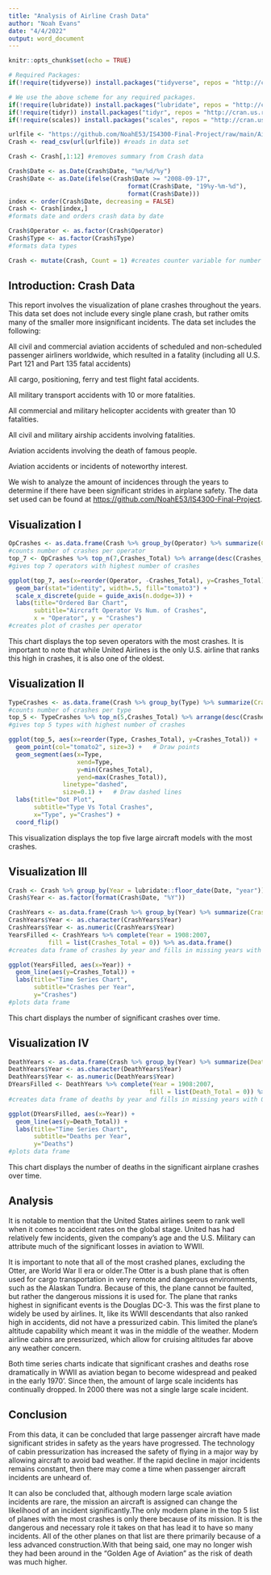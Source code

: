 ```yaml
---
title: "Analysis of Airline Crash Data"
author: "Noah Evans"
date: "4/4/2022"
output: word_document
---
```


```r
knitr::opts_chunk$set(echo = TRUE)
```


```r
# Required Packages:
if(!require(tidyverse)) install.packages("tidyverse", repos = "http://cran.us.r-project.org") # We need this for ggplot2 functions.'

# We use the above scheme for any required packages.
if(!require(lubridate)) install.packages("lubridate", repos = "http://cran.us.r-project.org")
if(!require(tidyr)) install.packages("tidyr", repos = "http://cran.us.r-project.org")
if(!require(scales)) install.packages("scales", repos = "http://cran.us.r-project.org")

```

```r
urlfile <- "https://github.com/NoahE53/IS4300-Final-Project/raw/main/Airplane_Crashes_and_Fatalities_Since_1908.csv"
Crash <- read_csv(url(urlfile)) #reads in data set

Crash <- Crash[,1:12] #removes summary from Crash data

Crash$Date <- as.Date(Crash$Date, "%m/%d/%y")
Crash$Date <- as.Date(ifelse(Crash$Date >= "2008-09-17", 
                                 format(Crash$Date, "19%y-%m-%d"), 
                                 format(Crash$Date))) 
index <- order(Crash$Date, decreasing = FALSE)
Crash <- Crash[index,]
#formats date and orders crash data by date

Crash$Operator <- as.factor(Crash$Operator)
Crash$Type <- as.factor(Crash$Type)
#formats data types

Crash <- mutate(Crash, Count = 1) #creates counter variable for number of crashes
```


## Introduction: Crash Data

This report involves the visualization of plane crashes throughout the years. This data set does not include every single plane crash, but rather omits many of the smaller more insignificant incidents. The data set includes the following:

All civil and commercial aviation accidents of scheduled and non-scheduled passenger airliners worldwide, which resulted in a fatality (including all U.S. Part 121 and Part 135 fatal accidents)

All cargo, positioning, ferry and test flight fatal accidents.

All military transport accidents with 10 or more fatalities.

All commercial and military helicopter accidents with greater than 10 fatalities.

All civil and military airship accidents involving fatalities.

Aviation accidents involving the death of famous people.

Aviation accidents or incidents of noteworthy interest.

We wish to analyze the amount of incidences through the years to determine if there have been
significant strides in airplane safety. The data set used can be found at 
<https://github.com/NoahE53/IS4300-Final-Project>.

## Visualization I

```r
OpCrashes <- as.data.frame(Crash %>% group_by(Operator) %>% summarize(Crashes_Total = sum(Count)))
#counts number of crashes per operator
top_7 <- OpCrashes %>% top_n(7,Crashes_Total) %>% arrange(desc(Crashes_Total))
#gives top 7 operators with highest number of crashes

ggplot(top_7, aes(x=reorder(Operator, -Crashes_Total), y=Crashes_Total)) + 
  geom_bar(stat="identity", width=.5, fill="tomato3") + 
  scale_x_discrete(guide = guide_axis(n.dodge=3)) +
  labs(title="Ordered Bar Chart", 
       subtitle="Aircraft Operator Vs Num. of Crashes",
       x = "Operator", y = "Crashes")
#creates plot of crashes per operator
```

This chart displays the top seven operators with the most crashes. It is important to note that while United Airlines is the only U.S. airline that ranks this high in crashes, it is also one of the oldest.

## Visualization II

```r
TypeCrashes <- as.data.frame(Crash %>% group_by(Type) %>% summarize(Crashes_Total = sum(Count)))
#counts number of crashes per type
top_5 <- TypeCrashes %>% top_n(5,Crashes_Total) %>% arrange(desc(Crashes_Total))
#gives top 5 types with highest number of crashes

ggplot(top_5, aes(x=reorder(Type, Crashes_Total), y=Crashes_Total)) + 
  geom_point(col="tomato2", size=3) +   # Draw points
  geom_segment(aes(x=Type, 
                   xend=Type, 
                   y=min(Crashes_Total), 
                   yend=max(Crashes_Total)), 
               linetype="dashed", 
               size=0.1) +   # Draw dashed lines
  labs(title="Dot Plot", 
       subtitle="Type Vs Total Crashes",
       x="Type", y="Crashes") +  
  coord_flip()
```

This visualization displays the top five large aircraft models with the most crashes.

## Visualization III

```r
Crash <- Crash %>% group_by(Year = lubridate::floor_date(Date, "year"))
Crash$Year <- as.factor(format(Crash$Date, "%Y"))

CrashYears <- as.data.frame(Crash %>% group_by(Year) %>% summarize(Crashes_Total = sum(Count)))
CrashYears$Year <- as.character(CrashYears$Year)
CrashYears$Year <- as.numeric(CrashYears$Year)
YearsFilled <- CrashYears %>% complete(Year = 1908:2007, 
           fill = list(Crashes_Total = 0)) %>% as.data.frame()
#creates data frame of crashes by year and fills in missing years with 0 crashes

ggplot(YearsFilled, aes(x=Year)) + 
  geom_line(aes(y=Crashes_Total)) + 
  labs(title="Time Series Chart", 
       subtitle="Crashes per Year", 
       y="Crashes")
#plots data frame
```

This chart displays the number of significant crashes over time.

## Visualization IV

```r
DeathYears <- as.data.frame(Crash %>% group_by(Year) %>% summarize(Death_Total = sum(Fatalities)))
DeathYears$Year <- as.character(DeathYears$Year)
DeathYears$Year <- as.numeric(DeathYears$Year)
DYearsFilled <- DeathYears %>% complete(Year = 1908:2007, 
                                       fill = list(Death_Total = 0)) %>% as.data.frame()
#creates data frame of deaths by year and fills in missing years with 0 deaths

ggplot(DYearsFilled, aes(x=Year)) + 
  geom_line(aes(y=Death_Total)) + 
  labs(title="Time Series Chart", 
       subtitle="Deaths per Year", 
       y="Deaths")
#plots data frame
```

This chart displays the number of deaths in the significant airplane crashes over time.

## Analysis

It is notable to mention that the United States airlines seem to rank well when it comes to accident rates on the global stage. United has had relatively few incidents, given the company's age and the U.S. Military can attribute much of the significant losses in aviation to WWII.

It is important to note that all of the most crashed planes, excluding the Otter, are World War II era or older.The Otter is a bush plane that is often used for cargo transportation in very remote and dangerous environments, such as the Alaskan Tundra. Because of this, the plane cannot be faulted, but rather the dangerous missions it is used for. The plane that ranks highest in significant events is the Douglas DC-3. This was the first plane to widely be used by airlines. It, like its WWII descendants that also ranked high in accidents, did not have a pressurized cabin. This limited the plane's altitude capability which meant it was in the middle of the weather. Modern airline cabins are pressurized, which allow for cruising altitudes far above any weather concern.

Both time series charts indicate that significant crashes and deaths rose dramatically in WWII as aviation began to become widespread and peaked in the early 1970'. Since then, the amount of large scale incidents has continually dropped. In 2000 there was not a single large scale incident.

## Conclusion

From this data, it can be concluded that large passenger aircraft have made significant strides in safety as the years have progressed. The technology of cabin pressurization has increased the safety of flying in a major way by allowing aircraft to avoid bad weather. If the rapid decline in major incidents remains constant, then there may come a time when passenger aircraft incidents are unheard of.

It can also be concluded that, although modern large scale aviation incidents are rare, the mission an aircraft is assigned can change the likelihood of an incident significantly.The only modern plane in the top 5 list of planes with the most crashes is only there because of its mission. It is the dangerous and necessary role it takes on that has lead it to have so many incidents. All of the other planes on that list are there primarily because of a less advanced construction.With that being said, one may no longer wish they had been around in the "Golden Age of Aviation" as the risk of death was much higher.
